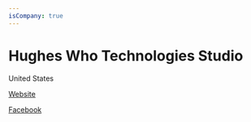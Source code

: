 ```yaml
---
isCompany: true
---
```


# Hughes Who Technologies Studio

<Location>

United States

</Location>



<Website>

[Website](https://www.hugheswhotechstudio.org/)

[Facebook](https://www.facebook.com/HughesWhoTechStudio)

</Website>
